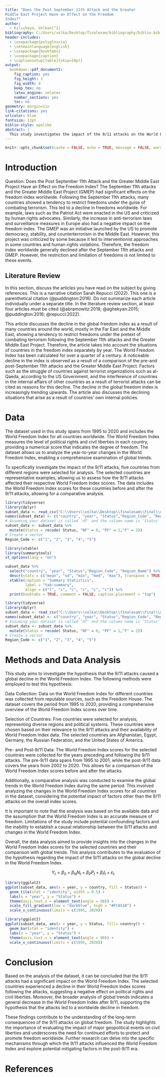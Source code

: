 ---
title: "Does the Post September 11th Attack and the Greater
Middle East Project Have an Effect on the Freedom
Index?"
author: 
  - Kılıçkaya, Volkan[^1]
bibliography: C:/Users/volka/Desktop/finalexam/bibliography/biblio.bib
header-includes:
  - \usepackage{polyglossia}
  - \setmainlanguage{english}
  - \usepackage{booktabs}
  - \usepackage{caption} 
  - \captionsetup[table]{skip=10pt}
output:
  bookdown::pdf_document2:
    fig_caption: yes
    fig_height: 3
    fig_width: 4
    keep_tex: no
    latex_engine: xelatex
    number_sections: yes
    toc: no
geometry: margin=1in
link-citations: yes
urlcolor: blue
fontsize: 12pt
biblio-style: apalike
abstract: |
  This study investigates the impact of the 9/11 attacks on the World Freedom Index, analyzing the year-to-year changes between 1995 and 2020 for all countries worldwide. The hypothesis is that the 9/11 attacks have led to a decline in the global World Freedom Index. The dataset is utilized to examine the changes in the World Freedom Index for five different countries located in various regions, both before and after the 9/11 attacks.
---
```{r setup, include=FALSE}
knitr::opts_chunk$set(cache = FALSE, echo = TRUE, message = FALSE, warning = FALSE)
```

<!-- ======================================================================= -->
<!-- ============================== FOOTNOTES ============================== -->
<!-- ======================================================================= -->
[^1]: 20080493

# Introduction

Question: Does the Post September 11th Attack and the Greater Middle East Project Have
an Effect on the Freedom Index?
The September 11th attacks and the Greater Middle East Project (GMEP) had significant
effects on the freedom index worldwide. Following the September 11th attacks, many countries
showed a tendency to restrict freedoms under the guise of combating terrorism. This
led to a decline in freedoms worldwide.
For example, laws such as the Patriot Act were enacted in the US and criticized by human
rights advocates. Similarly, the increase in anti-terrorism laws and surveillance measures in
Europe also had a negative impact on the freedom index.
The GMEP was an initiative launched by the US to promote democracy, stability, and
counterterrorism in the Middle East. However, this project was criticized by some because
it led to interventionist approaches in some countries and human rights violations.
Therefore, the freedom index worldwide generally declined after the September 11th attacks
and GMEP. However, the restriction and limitation of freedoms is not limited to these events.

## Literature Review
In this section, discuss the articles you have read on the subject by giving references. This is
a narrative citation Sarah Repucci (2022). This one is a parenthetical citation (@puddington:2016). Do not summarize each article individually under a separate title. In the
literature review section, at least four articles must be cited (@abramowitz:2018; @aghekyan:2015; @puddington:2016; @repucci:2022).

This article discusses the decline in the global freedom index as a result of many countries
around the world, mostly in the Far East and the Middle East, showing a tendency to restrict
freedoms under the pretext of combating terrorism following the September 11th attacks and
the Greater Middle East Project. Therefore, the article takes into account the situations of
countries in the freedom index separately by year. The World Freedom Index has been
calculated for over a quarter of a century. A noticeable decline in the index is observed
as a result of a comparison of the pre-and post-September 11th attacks and the Greater
Middle East Project. Factors such as the struggle of countries against terrorist organizations such as al-Qaeda, according to the US Government, and the interference of countries in the internal affairs of other countries as a result of terrorist attacks can be cited as reasons for this decline. The decline in the global freedom index is increasingly trending upwards. The article also discusses the declining situations that arise as a result of countries’ own internal policies.

# Data
The dataset used in this study spans from 1995 to 2020 and includes the World Freedom Index for all countries worldwide. The World Freedom Index measures the level of political rights and civil liberties in each country, providing a numerical score that indicates the degree of freedom. The dataset allows us to analyze the year-to-year changes in the World Freedom Index, enabling a comprehensive examination of global trends.

To specifically investigate the impact of the 9/11 attacks, five countries from different regions were selected for analysis. The selected countries are representative examples, allowing us to assess how the 9/11 attacks affected their respective World Freedom Index scores. The data includes the World Freedom Index scores for these countries before and after the 9/11 attacks, allowing for a comparative analysis.

```{r echo=FALSE}
library(tidyverse)
library(dplyr)
subset_data <- read_csv("C:\\Users\\volka\\Desktop\\finalexam\\Final\\data\\subset_data.csv")
names(subset_data) <- c("country", "year", "Status","Region_Code", "Region_Name")
# Assuming your dataset is called 'df' and the column name is 'Status'
subset_data <- subset_data %>%
  mutate(Status = recode( Status, "NF" = 0, "PF" = 1,"F" = 2))
# Create a vector
Region_Code <- c("1", "2", "3", "4", "5")
```

```{r echo=FALSE, results='asis'}
library(xtable) 
library(summarytools)
st_options(lang = "en")

subset_data %>%
  select("country", "year", "Status","Region_Code", "Region_Name") %>% 
  descr(stats = c("mean", "sd", "min", "med", "max"), transpose = TRUE) %>% 
  xtable(caption = "Summary Statistics",
         label = "tab:summary",
         align = c("l", "c", "c", "c", "c", "c")) %>% 
  print(booktabs = TRUE, comment = FALSE, caption.placement = "top")
```


```{r echo=FALSE}
library(tidyverse)
library(dplyr)
subset_data <- read_csv("C:\\Users\\volka\\Desktop\\finalexam\\Final\\data\\subset_data.csv")
names(subset_data) <- c("country", "year", "Status","Region_Code", "Region_Name")
# Assuming your dataset is called 'df' and the column name is 'Status'
subset_data <- subset_data %>%
  mutate(Status = recode( Status, "NF" = 0, "PF" = 1,"F" = 2))
# Create a vector
Region_Code <- c("1", "2", "3", "4", "5")
```

# Methods and Data Analysis
This study aims to investigate the hypothesis that the 9/11 attacks caused a global decline in the World Freedom Index. The following methods were employed to test this hypothesis:

Data Collection: Data on the World Freedom Index for different countries was collected from reputable sources, such as the Freedom House. The dataset covers the period from 1995 to 2020, providing a comprehensive overview of the World Freedom Index scores over time.

Selection of Countries: Five countries were selected for analysis, representing diverse regions and political systems. These countries were chosen based on their relevance to the 9/11 attacks and their availability of World Freedom Index data. The selected countries are Afghanistan, Egypt, Germany, the Russian Federation, and the United States of America.

Pre- and Post-9/11 Data: The World Freedom Index scores for the selected countries were collected for the years preceding and following the 9/11 attacks. The pre-9/11 data spans from 1995 to 2001, while the post-9/11 data covers the years from 2002 to 2020. This allows for a comparison of the World Freedom Index scores before and after the attacks.


Additionally, a comparative analysis was conducted to examine the global trends in the World Freedom Index during the same period. This involved analyzing the changes in the World Freedom Index scores for all countries in the dataset, considering the potential impact of factors other than the 9/11 attacks on the overall index scores.

It is important to note that the analysis was based on the available data and the assumption that the World Freedom Index is an accurate measure of freedom. Limitations of the study include potential confounding factors and the inability to establish a causal relationship between the 9/11 attacks and changes in the World Freedom Index. 

Overall, the data analysis aimed to provide insights into the changes in the World Freedom Index scores for the selected countries and their comparison with global trends. This analysis contributes to the evaluation of the hypothesis regarding the impact of the 9/11 attacks on the global decline in the World Freedom Index.

$$
Y_t = \beta_0 + \beta_N N_t + \beta_P P_t + \beta_I I_t + \varepsilon_t
$$ 
```{r plot1, echo=FALSE, fig.align='center', fig.cap='An'}
library(ggplot2)
ggplot(subset_data, aes(x = year, y = country, fill = Status)) +
  geom_tile(stat = "identity", width = 0.5) +
  labs(x = "year", y = "Status") +
  theme(axis.text.x = element_text(angle = 90)) +
  scale_fill_gradient(low = "darkblue", high = "#FCA510") +
  scale_x_continuous(limits = c(1995, 2020))
```

```{r plot, echo=FALSE, fig.align='center', fig.cap='An'}
library(ggplot2)
ggplot(subset_data, aes(x = year, y = Status, fill= country)) +
  geom_bar(stat = "identity") +
  labs(x = "year", y = "Status") +
  theme(axis.text.x = element_text(angle = 90)) +
  scale_x_continuous(limits = c(1995, 2020))      
```


# Conclusion
Based on the analysis of the dataset, it can be concluded that the 9/11 attacks had a significant impact on the World Freedom Index. The selected countries experienced a decline in their World Freedom Index scores following the attacks, suggesting a negative effect on political rights and civil liberties. Moreover, the broader analysis of global trends indicates a general decrease in the World Freedom Index after 9/11, supporting the hypothesis that the attacks led to a worldwide decline in freedom.

These findings contribute to the understanding of the long-term consequences of the 9/11 attacks on global freedom. The study highlights the importance of evaluating the impact of major geopolitical events on civil liberties and underscores the need for continued efforts to protect and promote freedom worldwide. Further research can delve into the specific mechanisms through which the 9/11 attacks influenced the World Freedom Index and explore potential mitigating factors in the post-9/11 era.

\newpage
# References {#references}
<div id="refs"></div>


